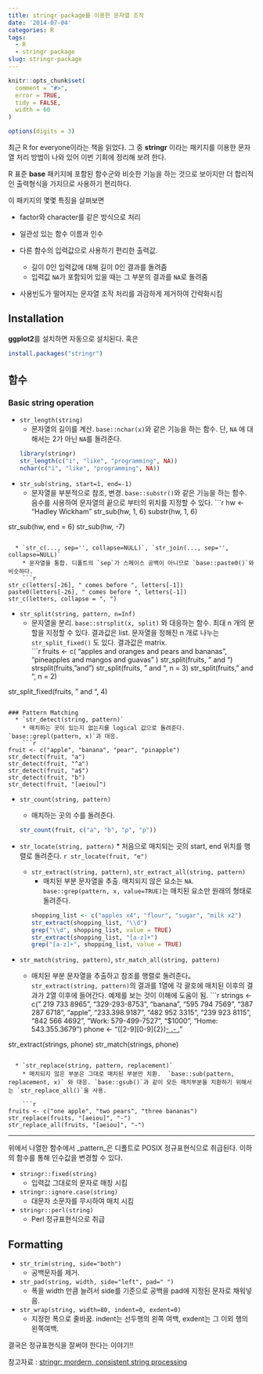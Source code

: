 ```yaml
---
title: stringr package를 이용한 문자열 조작
date: '2014-07-04'
categories: R
tags:
  - R
  - stringr package
slug: stringr-package
---
```


```r
knitr::opts_chunk$set(
  comment = "#>",
  error = TRUE,
  tidy = FALSE,
  width = 60
)

options(digits = 3)
```

최근 R for everyone이라는 책을 읽었다. 그 중 **stringr** 이라는 패키지를 이용한 문자열 처리 방법이 나와 있어 이번 기회에 정리해 보려 한다. 

R 표준 **base** 패키지에 포함된 함수군와 비슷한 기능을 하는 것으로 보이지만 더 합리적인 출력형식을 가지므로 사용하기 편리하다. 

이 패키지의 몇몇 특징을 살펴보면

  * factor와 character를 같은 방식으로 처리
  
  * 일관성 있는 함수 이름과 인수 
  
  * 다른 함수의 입력값으로 사용하기 편리한 출력값. 
    * 길이 0인 입력값에 대해 길이 0인 결과를 돌려줌
    * 입력값 `NA`가 포함되어 있을 때는 그 부분의 결과를 `NA`로 돌려줌
    
  * 사용빈도가 떨어지는 문자열 조작 처리를 과감하게 제거하여 간략화시킴

## Installation
**ggplot2**를 설치하면 자동으로 설치된다.
혹은

```r
install.packages("stringr")
```

## 함수
### Basic string operation
  * `str_length(string)`
      * 문자열의 길이를 계산. `base::nchar(x)`와 같은 기능을 하는 함수. 단, `NA` 에 대해서는 2가 아닌 `NA`를 돌려준다. 
    ```r
library(stringr)
str_length(c("i", "like", "programming", NA))
nchar(c("i", "like", "programming", NA))
```
  * `str_sub(string, start=1, end=-1)`
      * 문자열을 부분적으로 참조, 변경. `base::substr()`와 같은 기능을 하는 함수. 음수를 사용하여 문자열의 끝으로 부터의 위치를 지정할 수 있다. 
    ```r
hw <- "Hadley Wickham"
str_sub(hw, 1, 6)
substr(hw, 1, 6)

str_sub(hw, end = 6)
str_sub(hw, -7)
```
      
  * `str_c(..., sep='', collapse=NULL)`, `str_join(..., sep='', collapse=NULL)`
    * 문자열을 통합. 디폴트의 `sep`가 스페이스 공백이 아니므로 `base::paste0()`와 비슷하다.
    ```r
str_c(letters[-26], " comes before ", letters[-1])
paste0(letters[-26], " comes before ", letters[-1])
str_c(letters, collapse = ", ")
```
    
  * `str_split(string, pattern, n=Inf)`
    * 문자열을 분리. `base::strsplit(x, split)` 와 대응하는 함수. 최대 n 개의 분할을 지정할 수 있다. 결과값은 list. 문자열을 정해진 n 개로 나누는  `str_split_fixed()` 도 있다. 결과값은 matrix.  
    ```r
fruits <- c(
  "apples and oranges and pears and bananas",
  "pineapples and mangos and guavas"
)
str_split(fruits, " and ")
strsplit(fruits, "and")
str_split(fruits, " and ", n = 3)
str_split(fruits, " and ", n = 2)

str_split_fixed(fruits, " and ", 4)
```

### Pattern Matching
  * `str_detect(string, pattern)`
    * 매치하는 곳이 있는지 없는지를 logical 값으로 돌려준다. `base::grepl(pattern, x)`과 대응.
    ```r
fruit <- c("apple", "banana", "pear", "pinapple")
str_detect(fruit, "a")
str_detect(fruit, "^a")
str_detect(fruit, "a$")
str_detect(fruit, "b")
str_detect(fruit, "[aeiou]")
```

* `str_count(string, pattern)`
    * 매치하는 곳의 수를 돌려준다. 
    ```r
str_count(fruit, c("a", "b", "p", "p"))
```

* `str_locate(string, pattern)`
      * 처음으로 매치되는 곳의 start, end 위치를 행렬로 돌려준다.
    ```r
str_locate(fruit, "e")
```

  * `str_extract(string, pattern)`, `str_extract_all(string, pattern)`
    * 매치된 부분 문자열을 추출. 매치되지 않은 요소는 `NA`. `base::grep(pattern, x, value=TRUE)`는 매치된 요소만 원래의 형태로 돌려준다.
    ```r
shopping_list <- c("apples x4", "flour", "sugar", "milk x2")
str_extract(shopping_list, "\\d")
grep("\\d", shopping_list, value = TRUE)
str_extract(shopping_list, "[a-z]+")
grep("[a-z]+", shopping_list, value = TRUE)
```

* `str_match(string, pattern)`, `str_match_all(string, pattern)`
    * 매치된 부분 문자열을 추출하고 참조를 행렬로 돌려준다。 `str_extract(string, pattern)`의 결과를 1열에 각 괄호에 매치된 이후의 결과가 2열 이후에 들어간다. 예제를 보는 것이 이해에 도움이 됨.
    ```r
    strings <- c(" 219 733 8965", "329-293-8753 ", "banana", "595 794 7569",
  "387 287 6718", "apple", "233.398.9187  ", "482 952 3315",
  "239 923 8115", "842 566 4692", "Work: 579-499-7527", "$1000",
  "Home: 543.355.3679")
phone <- "([2-9][0-9]{2})[- .]([0-9]{3})[- .]([0-9]{4})"

str_extract(strings, phone)
str_match(strings, phone)
```

  * `str_replace(string, pattern, replacement)`
    * 매치되지 않은 부분은 그대로 매치된 부분만 치환.  `base::sub(pattern, replacement, x)` 와 대응. `base::gsub()`과 같이 모든 매치부분을 치환하기 위해서는 `str_replace_all()`을 사용.
    
    ```r
fruits <- c("one apple", "two pears", "three bananas")
str_replace(fruits, "[aeiou]", "-")
str_replace_all(fruits, "[aeiou]", "-")
```
---
위에서 나열한 함수에서 _pattern_은 디폴트로  POSIX 정규표현식으로 취급된다. 이하의 함수를 통해 인수값을 변경할 수 있다. 

  * `stringr::fixed(string)`
    * 입력값 그대로의 문자로 매칭 시킴
  * `stringr::ignore.case(string)`
    * 대문자 소문자를 무시하여 매치 시킴
  * `stringr::perl(string)`
    * Perl 정규표현식으로 취급

## Formatting
  * `str_trim(string, side="both")`
    * 공백문자를 제거.
    
  * `str_pad(string, width, side="left", pad=" ")`
    * 폭을 width 만큼 늘려서 side를 기준으로 공백을 pad에 지정된 문자로 채워넣음.
    
  * `str_wrap(string, width=80, indent=0, exdent=0)`
    * 지정한 폭으로 줄바꿈. indent는 선두행의 왼쪽 여백, exdent는 그 이외 행의 왼쪽여백. 
    
    
결국은 정규표현식을 잘써야 한다는 이야기!!

참고자료 : [stringr: mordern, consistent string processing](http://journal.r-project.org/archive/2010-2/RJournal_2010-2_Wickham.pdf)